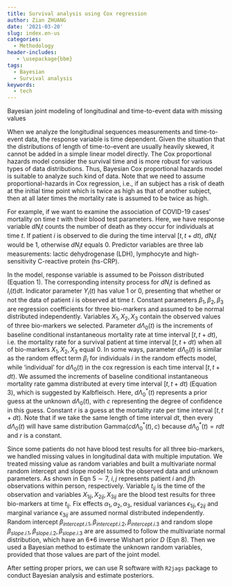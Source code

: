 ```yaml
---
title: Survival analysis using Cox regression
author: Zian ZHUANG
date: '2021-03-20'
slug: index.en-us
categories:
  - Methodology
header-includes:
   - \usepackage{bbm}
tags:
  - Bayesian
  - Survival analysis
keywords:
  - tech
---
```

Bayesian joint modeling of longitudinal and time-to-event data with missing values
<!--more-->

When we analyze the longitudinal sequences measurements and time-to-event data, the response variable is time dependent. Given the situation that the distributions of length of time-to-event are usually heavily skewed, it cannot be added in a simple linear model directly. The Cox proportional hazards model consider the survival time and is more robust for various types of data distributions. Thus, Bayesian Cox proportional hazards model is suitable to analyze such kind of data. Note that we need to assume proportional-hazards in Cox regression, i.e., if an subject has a risk of death at the initial time point which is twice as high as that of another subject, then at all later times the mortality rate is assumed to be twice as high.

For example, if we want to examine the association of COVID-19 cases' mortality on time $t$ with their blood test parameters. Here, we have response variable $dN_it$ counts the number of death as they occur for individuals at time $t$. If patient $i$ is observed to die during the time interval $[t,t+dt)$, $dN_it$ would be 1, otherwise $dN_it$ equals 0. Predictor variables are three lab measurements: lactic dehydrogenase (LDH), lymphocyte and high-sensitivity C-reactive protein (hs-CRP).

In the model, response variable is assumed to be Poisson distributed (Equation 1). The corresponding intensity process for $dN_it$ is defined as $I_i(t)dt$. Indicator parameter $Y_i(t)$ has value 1 or 0, presenting that whether or not the data of patient $i$ is observed at time $t$. Constant parameters $\beta_1, \beta_2, \beta_3$ are regression coefficients for three bio-markers and assumed to be normal distributed independently. Variables $X_1,X_2,X_3$ contain the observed values of three bio-markers we selected. Parameter $d\Lambda_0(t)$ is the increments of baseline conditional instantaneous mortality rate at time interval $[t,t+dt)$, i.e. the mortality rate for a survival patient at time interval $[t,t+dt)$ when all of bio-markers $X_1,X_2,X_3$ equal 0. In some ways, parameter $d\Lambda_0(t)$ is similar as the random effect term $\beta_i$ for individuals $i$ in the random effects model, while 'individual' for $d\Lambda_0(t)$ in the cox regression is each time interval $[t,t+dt)$. We assumed the increments of baseline conditional instantaneous mortality rate gamma distributed at every time interval $[t,t+dt)$ (Equation 3), which is suggested by Kalbfleisch\cite{Kalbfleisch}. Here, $d\Lambda_0^*(t)$ represents a prior guess at the unknown $d\Lambda_0(t)$, with $c$
representing the degree of confidence in this guess. Constant $r$ is a guess at the mortality rate per time interval $[t,t+dt)$. Note that if we take the same length of time interval $dt$, then every $d\Lambda_0(t)$ will have same distribution $\text{Gamma}(cd\Lambda_0^*(t), c)$ because $d\Lambda_0^*(t)=rdt$ and $r$ is a constant. 

\begin{equation}
    dN_i(t) \sim \text{Poisson}(I_i(t)dt), i=1,2,3...
\end{equation}
\begin{equation}
    I_i(t)dt=Y_i(t)exp(\beta_1X_1+\beta_2X_2+ \beta_3X_3)d\Lambda_0(t)
\end{equation}
\begin{equation}
   d\Lambda_0(t) \sim \text{Gamma}(cd\Lambda_0^*(t), c)
\end{equation}
\begin{equation}
   d\Lambda_0^*(t) = rdt
\end{equation}

Since some patients do not have blood test results for all three bio-markers, we handled missing values in longitudinal data with multiple imputation. We treated missing value as random variables and built a multivariate normal random intercept and slope model to link the observed data and unknown parameters. As shown in Eqn $5\sim7$, $i,j$ represents patient $i$ and $j$th observations within person, respectively. Variable $t_{ij}$ is the time of the observation and variables $X_{1ij},X_{2ij},X_{3ij}$ are the blood test results for three bio-markers at time $t_{ij}$. Fix effects $\alpha_1,\alpha_2,\alpha_3$, residual variances $\epsilon_{1ij},\epsilon_{2ij}$ and marginal variance $\epsilon_{3ij}$ are assumed normal distributed independently. Random intercept $\beta_{intercept.i.1},\beta_{intercept.i.2},\beta_{intercept.i.3}$ and random slope $\beta_{slope.i.1}, \beta_{slope.i.2}, \beta_{slope.i.3}$ are are assumed to follow the multivariate normal distribution, which have an 6*6 inverse Wishart prior $D$ (Eqn 8). Then we used a Bayesian method to estimate the unknown random variables, provided that those values are part of the joint model. 

\begin{equation}
   X_{1ij} = \alpha_1 X_{2ij}+\alpha_2X_{3ij}+\beta_{intercept.i.1}+\beta_{slope.i.1}*t_{ij}+\epsilon_{1ij}
\end{equation}
\begin{equation}
   X_{2ij} = \alpha_3 X_{3ij}+\beta_{intercept.i.2}+\beta_{slope.i.2}*t_{ij}+\epsilon_{2ij}
\end{equation}
\begin{equation}
  X_{3ij} = \beta_{intercept.i.3}+\beta_{slope.i.3}*t_{ij}+\epsilon_{3ij}
\end{equation}
\begin{equation}
  (\beta_{intercept.i.1},\beta_{intercept.i.2},\beta_{intercept.i.3},\beta_{slope.i.1}, \beta_{slope.i.2}, \beta_{slope.i.3}) \sim N(0, D)
\end{equation}

After setting proper priors, we can use R software with `R2jags` package to conduct Bayesian analysis and estimate posteriors.

<script type="text/x-mathjax-config">
    MathJax.Hub.Config({ TeX: { equationNumbers: {autoNumber: "all"} } });
  </script>